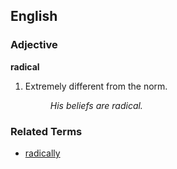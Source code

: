 ==English==

===Adjective===
'''radical'''
#Extremely different from the norm.
#:''His beliefs are radical.''

===Related Terms===
*[[radically]]